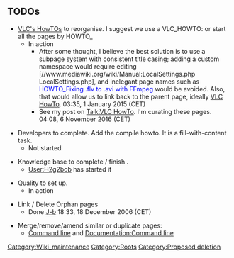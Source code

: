 == TODOs ==

* [[:Category:How To|VLC's HowTOs]] to reorganise. I suggest we use a VLC_HOWTO: or start all the pages by HOWTO_ 
** In action
*** After some thought, I believe the best solution is to use a subpage system with consistent title casing; adding a custom namespace would require editing [//www.mediawiki.org/wiki/Manual:LocalSettings.php LocalSettings.php], and inelegant page names such as <span style="white-space:nowrap; color:blue;">HOWTO_Fixing .flv to .avi with FFmpeg</span> would be avoided. Also, that would allow us to link back to the parent page, ideally [[VLC HowTo]]. {{User:DoesItReallyMatter/real_sig}} 03:35, 1 January 2015 (CET)
*** See my post on [[Talk:VLC HowTo]]. I'm curating these pages. {{User:DoesItReallyMatter/real_sig}} 04:08, 6 November 2016 (CET)

* Developers to complete. Add the compile howto. It is a fill-with-content task.
** Not started

* Knowledge base to complete / finish . 
** [[User:H2g2bob]] has started it

* Quality to set up.
** In action

* Link / Delete Orphan pages
** Done [[User:J-b|J-b]] 18:33, 18 December 2006 (CET)

* Merge/remove/amend similar or duplicate pages:
** [[Command line]] and [[Documentation:Command line]]

[[Category:Wiki_maintenance]]
[[Category:Roots]]
[[Category:Proposed deletion]]